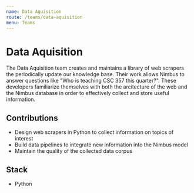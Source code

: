 ```yaml
---
name: Data Aquisition
route: /teams/data-aquisition
menu: Teams
---
```


# Data Aquisition

The Data Aquisition team creates and maintains a library of web scrapers the periodically update our knowledge base. Their work allows Nimbus to answer questions like "Who is teaching CSC 357 this quarter?". These developers familiarize themselves with both the arcitecture of the web and the Nimbus database in order to effectively collect and store useful information.

## Contributions

- Design web scrapers in Python to collect information on topics of interest
- Build data pipelines to integrate new information into the Nimbus model
- Maintain the quality of the collected data corpus

## Stack

- Python
